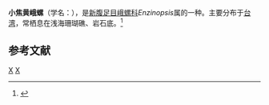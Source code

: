 {{Speciesbox
| taxon = Enzinopsis lanceolata
| binomial_authority = Kuroda et Habe, 1971
}}
'''小焦黄峨螺'''（学名：''{{lang|la|Enzinopsis lanceolata}}''），是[[新腹足目|新腹足目]][[峨螺科|峨螺科]]''Enzinopsis''属的一种。主要分布于[[台湾|台湾]]，常栖息在浅海珊瑚礁、岩石底。<ref>{{cite web|url=http://shell.sinica.edu.tw/chinese/shellbase_detail.php?science_no=1087|title=国际贝库：小焦黄峨螺|publisher=台湾贝类资料库|accessdate=2009-08-11|archive-date=2016-03-04|archive-url=https://web.archive.org/web/20160304131421/http://shell.sinica.edu.tw/chinese/shellbase_detail.php?science_no=1087|dead-url=no}}</ref>

== 参考文献 ==
{{reflist}}
{{Taxonbar|from=Q10959634}}
[[Category:_1971年描述的动物|X]]
[[Category:峨螺科|X]]